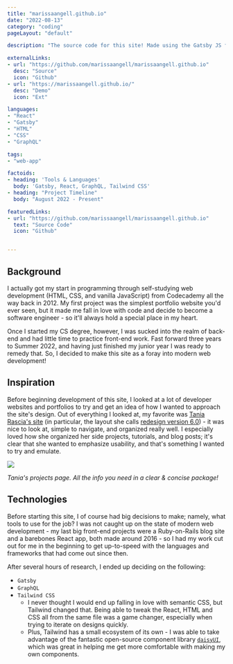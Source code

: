 ```yaml
---
title: "marissaangell.github.io"
date: "2022-08-13"
category: "coding"
pageLayout: "default"

description: "The source code for this site! Made using the Gatsby JS framework."

externalLinks:
- url: "https://github.com/marissaangell/marissaangell.github.io"
  desc: "Source"
  icon: "Github"
- url: "https://marissaangell.github.io/"
  desc: "Demo"
  icon: "Ext"

languages:
- "React"
- "Gatsby"
- "HTML"
- "CSS"
- "GraphQL"

tags:
- "web-app"

factoids: 
- heading: 'Tools & Languages'
  body: 'Gatsby, React, GraphQL, Tailwind CSS'
- heading: "Project Timeline"
  body: "August 2022 - Present"

featuredLinks:
- url: "https://github.com/marissaangell/marissaangell.github.io"
  text: "Source Code"
  icon: "Github"


---
```





<ProseWrapper>

## Background

I actually got my start in programming through self-studying web development (HTML, CSS, and vanilla JavaScript) from Codecademy all the way back in 2012. My first project was the simplest portfolio website you'd ever seen, but it made me fall in love with code and decide to become a software engineer - so it'll always hold a special place in my heart.

Once I started my CS degree, however, I was sucked into the realm of back-end and had little time to practice front-end work. Fast forward three years to Summer 2022, and having just finished my junior year I was ready to remedy that. So, I decided to make this site as a foray into modern web development! 

## Inspiration

Before beginning development of this site, I looked at a lot of developer websites and portfolios to try and get an idea of how I wanted to approach the site's design. Out of everything I looked at, my favorite was [Tania Rascia's site](https://www.taniarascia.com/) (in particular, the layout she calls [redesign version 6.0](https://www.taniarascia.com/redesign-version-6/)) - it was nice to look at, simple to navigate, and organized really well. I especially loved how she organized her side projects, tutorials, and blog posts; it's clear that she wanted to emphasize usability, and that's something I wanted to try and emulate.

</ProseWrapper>

<img src={img1} className="mt-6" />
<p className="max-w-lg mx-auto mb-12"><i>Tania's projects page. All the info you need in a clear & concise package!</i></p>
<div className="mt-10" />

<ProseWrapper>

## Technologies

Before starting this site, I of course had big decisions to make; namely, what tools to use for the job? I was not caught up on the state of modern web development - my last big front-end projects were a Ruby-on-Rails blog site and a barebones React app, both made around 2016 - so I had my work cut out for me in the beginning to get up-to-speed with the languages and frameworks that had come out since then. 

After several hours of research, I ended up deciding on the following:
- `Gatsby`
- `GraphQL`
- `Tailwind CSS`
  - I never thought I would end up falling in love with semantic CSS, but Tailwind changed that. Being able to tweak the React, HTML and CSS all from the same file was a game changer, especially when trying to iterate on designs quickly.
  - Plus, Tailwind has a small ecosystem of its own - I was able to take advantage of the fantastic open-source component library [`daisyUI`](https://daisyui.com/), which was great in helping me get more comfortable with making my own components. 

</ProseWrapper>
